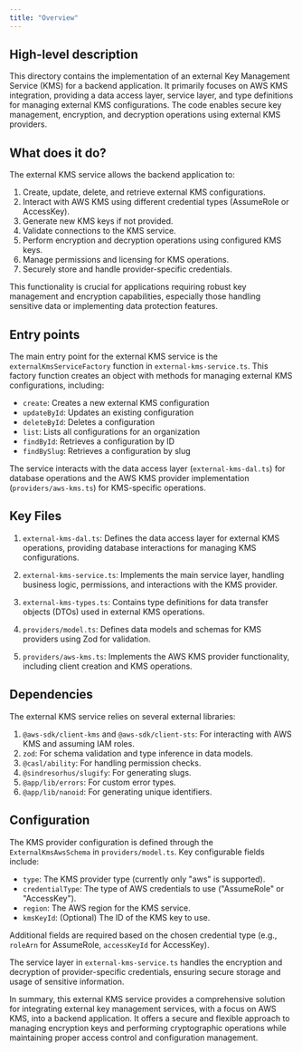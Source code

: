 ```yaml
---
title: "Overview"
---
```


## High-level description
This directory contains the implementation of an external Key Management Service (KMS) for a backend application. It primarily focuses on AWS KMS integration, providing a data access layer, service layer, and type definitions for managing external KMS configurations. The code enables secure key management, encryption, and decryption operations using external KMS providers.

## What does it do?
The external KMS service allows the backend application to:

1. Create, update, delete, and retrieve external KMS configurations.
2. Interact with AWS KMS using different credential types (AssumeRole or AccessKey).
3. Generate new KMS keys if not provided.
4. Validate connections to the KMS service.
5. Perform encryption and decryption operations using configured KMS keys.
6. Manage permissions and licensing for KMS operations.
7. Securely store and handle provider-specific credentials.

This functionality is crucial for applications requiring robust key management and encryption capabilities, especially those handling sensitive data or implementing data protection features.

## Entry points
The main entry point for the external KMS service is the `externalKmsServiceFactory` function in `external-kms-service.ts`. This factory function creates an object with methods for managing external KMS configurations, including:

- `create`: Creates a new external KMS configuration
- `updateById`: Updates an existing configuration
- `deleteById`: Deletes a configuration
- `list`: Lists all configurations for an organization
- `findById`: Retrieves a configuration by ID
- `findBySlug`: Retrieves a configuration by slug

The service interacts with the data access layer (`external-kms-dal.ts`) for database operations and the AWS KMS provider implementation (`providers/aws-kms.ts`) for KMS-specific operations.

## Key Files

1. `external-kms-dal.ts`: Defines the data access layer for external KMS operations, providing database interactions for managing KMS configurations.

2. `external-kms-service.ts`: Implements the main service layer, handling business logic, permissions, and interactions with the KMS provider.

3. `external-kms-types.ts`: Contains type definitions for data transfer objects (DTOs) used in external KMS operations.

4. `providers/model.ts`: Defines data models and schemas for KMS providers using Zod for validation.

5. `providers/aws-kms.ts`: Implements the AWS KMS provider functionality, including client creation and KMS operations.

## Dependencies
The external KMS service relies on several external libraries:

1. `@aws-sdk/client-kms` and `@aws-sdk/client-sts`: For interacting with AWS KMS and assuming IAM roles.
2. `zod`: For schema validation and type inference in data models.
3. `@casl/ability`: For handling permission checks.
4. `@sindresorhus/slugify`: For generating slugs.
5. `@app/lib/errors`: For custom error types.
6. `@app/lib/nanoid`: For generating unique identifiers.

## Configuration
The KMS provider configuration is defined through the `ExternalKmsAwsSchema` in `providers/model.ts`. Key configurable fields include:

- `type`: The KMS provider type (currently only "aws" is supported).
- `credentialType`: The type of AWS credentials to use ("AssumeRole" or "AccessKey").
- `region`: The AWS region for the KMS service.
- `kmsKeyId`: (Optional) The ID of the KMS key to use.

Additional fields are required based on the chosen credential type (e.g., `roleArn` for AssumeRole, `accessKeyId` for AccessKey).

The service layer in `external-kms-service.ts` handles the encryption and decryption of provider-specific credentials, ensuring secure storage and usage of sensitive information.

In summary, this external KMS service provides a comprehensive solution for integrating external key management services, with a focus on AWS KMS, into a backend application. It offers a secure and flexible approach to managing encryption keys and performing cryptographic operations while maintaining proper access control and configuration management.